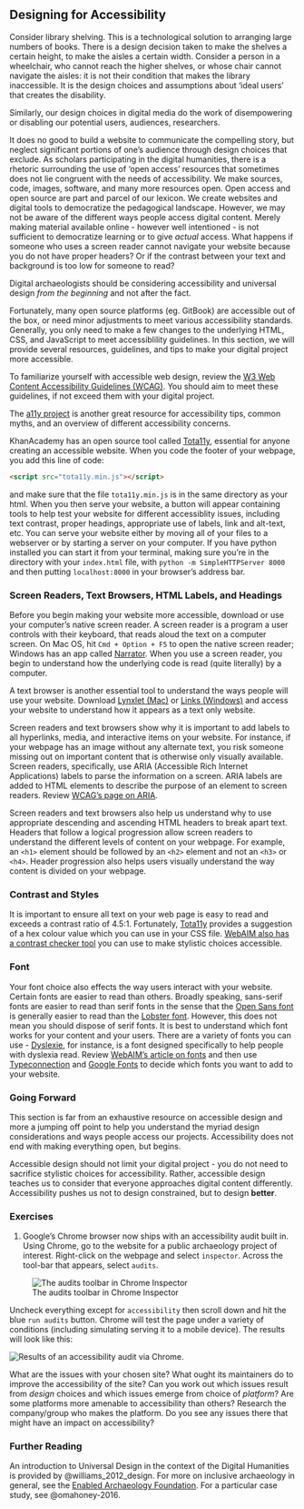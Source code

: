 ## Designing for Accessibility

Consider library shelving. This is a technological solution to arranging large numbers of books. There is a design decision taken to make the shelves a certain height, to make the aisles a certain width. Consider a person in a wheelchair, who cannot reach the higher shelves, or whose chair cannot navigate the aisles: it is not their condition that makes the library inaccessible. It is the design choices and assumptions about 'ideal users' that creates the disability. 

Similarly, our design choices in digital media do the work of disempowering or disabling our potential users, audiences, researchers.

It does no good to build a website to communicate the compelling story, but neglect significant portions of one's audience through design choices that exclude. As scholars participating in the digital humanities, there is a rhetoric surrounding the use of 'open access' resources that sometimes does not lie congruent with the needs of accessibility. We make sources, code, images, software, and many more resources open. Open access and open source are part and parcel of our lexicon. We create websites and digital tools to democratize the pedagogical landscape. However, we may not be aware of the different ways people access digital content. Merely making material available online - however well intentioned - is not sufficient to democratize learning or to give _actual_ access. What happens if someone who uses a screen reader cannot navigate your website because you do not have proper headers? Or if the contrast between your text and background is too low for someone to read?

Digital archaeologists should be considering accessibility and universal design _from the beginning_ and not after the fact.

Fortunately, many open source platforms (eg. GitBook) are accessible out of the box, or need minor adjustments to meet various accessibility standards. Generally, you only need to make a few changes to the underlying HTML, CSS, and JavaScript to meet accessiblility guidelines. In this section, we will provide several resources, guidelines, and tips to make your digital project more accessible.

To familiarize yourself with accessible web design, review the [W3 Web Content Accessibility Guidelines (WCAG)](https://www.w3.org/WAI/standards-guidelines/wcag/). You should aim to meet these guidelines, if not exceed them with your digital project. 

The [a11y project](https://a11yproject.com/) is another great resource for accessibility tips, common myths, and an overview of different accessibility concerns.

KhanAcademy has an open source tool called [Tota11y](https://khan.github.io/tota11y/), essential for anyone creating an accessible website. When you code the footer of your webpage, you add this line of code:

```html
<script src="tota11y.min.js"></script>
```
and make sure that the file `tota11y.min.js` is in the same directory as your html. When you then serve your website, a button will appear containing tools to help test your website for different accessiblity issues, including text contrast, proper headings, appropriate use of labels, link and alt-text, etc.  You can serve your website either by moving all of your files to a webserver or by starting a server on your computer. If you  have python installed you can start it from your terminal, making sure you're in the directory with your `index.html` file,  with `python -m SimpleHTTPServer 8000` and then putting `localhost:8000` in your browser's address bar.

### Screen Readers, Text Browsers, HTML Labels, and Headings
Before you begin making your website more accessible, download or use your computer's native screen reader. A screen reader is a program a user controls with their keyboard, that reads aloud the text on a computer screen. On Mac OS, hit `Cmd + Option + F5` to open the native screen reader; Windows has an app called [Narrator](https://support.microsoft.com/en-us/help/17173/windows-10-hear-text-read-aloud). When you use a screen reader, you begin to understand how the underlying code is read (quite literally) by a computer.

A text browser is another essential tool to understand the ways people will use your website. Download [Lynxlet (Mac)](https://habilis.net/lynxlet/) or [Links (Windows)](http://links.twibright.com/) and access your website to understand how it appears as a text only website.

Screen readers and text browsers show why it is important to add labels to all hyperlinks, media, and interactive items on your website. For instance, if your webpage has an image without any alternate text, you risk someone missing out on important content that is otherwise only visually available. Screen readers, specifically, use ARIA (Accessible Rich Internet Applications) labels to parse the information on a screen. ARIA labels are added to HTML elements to describe the purpose of an element to screen readers. Review [WCAG's page on ARIA](https://www.w3.org/TR/WCAG20-TECHS/ARIA6.html). 

Screen readers and text browsers also help us understand why to use appropriate descending and ascending HTML headers to break apart text. Headers that follow a logical progression allow screen readers to understand the different levels of content on your webpage. For example, an `<h1>` element should be followed by an `<h2>` element and not an `<h3>` or `<h4>`. Header progression also helps users visually understand the way content is divided on your webpage.

### Contrast and Styles
It is important to ensure all text on your web page is easy to read and exceeds a contrast ratio of 4.5:1. Fortunately, [Tota11y](https://khan.github.io/tota11y/) provides a suggestion of a hex colour value which you can use in your CSS file. [WebAIM also has a contrast checker tool](https://webaim.org/resources/contrastchecker/) you can use to make stylistic choices accessible.

### Font
Your font choice also effects the way users interact with your website. Certain fonts are easier to read than others. Broadly speaking, sans-serif fonts are easier to read than serif fonts in the sense that the [Open Sans font](https://fonts.google.com/specimen/Open+Sans) is generally easier to read than the [Lobster font](https://fonts.google.com/specimen/Lobster). However, this does not mean you should dispose of serif fonts. It is best to understand which font works for your content and your users. There are a variety of fonts you can use - [Dyslexie](https://www.dyslexiefont.com/en/typeface/), for instance, is a font designed specifically to help people with dyslexia read. Review [WebAIM's article on fonts](https://webaim.org/techniques/fonts/) and then use [Typeconnection](http://www.typeconnection.com/index.php) and [Google Fonts](https://fonts.google.com/) to decide which fonts you want to add to your website.

### Going Forward
This section is far from an exhaustive resource on accessible design and more a jumping off point to help you understand the myriad design considerations and ways people access our projects. Accessibility does not end with making everything open, but begins.

Accessible design should not limit your digital project - you do not need to sacrifice stylistic choices for accessibility. Rather, accessible design teaches us to consider that everyone approaches digital content differently. Accessibility pushes us not to design constrained, but to design **better**. 

### Exercises

1. Google's Chrome browser now ships with an accessibility audit built in. Using Chrome, go to the website for a public archaeology project of interest. Right-click on the webpage and select `inspector`. Across the tool-bar that appears, select `audits`.

![The audits toolbar in Chrome Inspector](images/inspector-audit.png)

Uncheck everything except for `accessibility` then scroll down and hit the blue `run audits` button. Chrome will test the page under a variety of conditions (including simulating serving it to a mobile device). The results will look like this:

![Results of an accessibility audit via Chrome](images/inspector-audit-results.png).

What are the issues with your chosen site? What ought its maintainers do to improve the accessibility of the site? Can you work out which issues result from _design_ choices and which issues emerge from choice of _platform_? Are some platforms more amenable to accessibility than others? Research the company/group who makes the platform. Do you see any issues there that might have an impact on accessibility?

### Further Reading

An introduction to Universal Design in the context of the Digital Humanities is provided by @williams_2012_design. For more on inclusive archaeology in general, see the [Enabled Archaeology Foundation](https://enabledarchaeologyfoundation.org/). For a particular case study, see @omahoney-2016.
